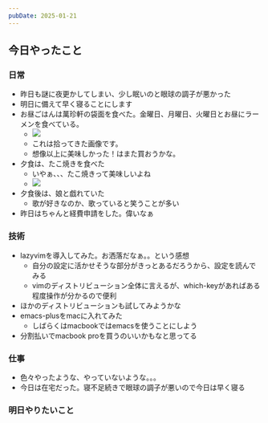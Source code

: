 ```yaml
---
pubDate: 2025-01-21
---
```



## 今日やったこと

### 日常

- 昨日も謎に夜更かしてしまい、少し眠いのと眼球の調子が悪かった
- 明日に備えて早く寝ることにします
- お昼ごはんは萬珍軒の袋面を食べた。金曜日、月曜日、火曜日とお昼にラーメンを食べている。
	- ![](https://kagi.com/proxy/IMG_1136-scaled.jpg?c=1hgPoSuQPtm8o1OZqajwFJ2w883pqVnYS3Vw6DoovyoFOsss7SOzC5QoIWEFsUqiysH11Qlo6G9SP4DUOrVf-fGhJzhwCNJRpFAObc6EBO4L1qHkP7yivv95ilKcDGE-)
	- これは拾ってきた画像です。
	- 想像以上に美味しかった！はまた買おうかな。
- 夕食は、たこ焼きを食べた
	- いやぁ、、、たこ焼きって美味しいよね
	- ![](/images/daily/2025-01-21/img1.jpg)
- 夕食後は、娘と戯れていた
	- 歌が好きなのか、歌っていると笑うことが多い
- 昨日はちゃんと経費申請をした。偉いなぁ

### 技術

- lazyvimを導入してみた。お洒落だなぁ。。という感想
	- 自分の設定に活かせそうな部分がきっとあるだろうから、設定を読んでみる
	- vimのディストリビューション全体に言えるが、which-keyがあればある程度操作が分かるので便利
- ほかのディストリビューションも試してみようかな
- emacs-plusをmacに入れてみた
	- しばらくはmacbookではemacsを使うことにしよう
- 分割払いでmacbook proを買うのいいかもなと思ってる

### 仕事

- 色々やったような、やっていないような。。。
- 今日は在宅だった。寝不足続きで眼球の調子が悪いので今日は早く寝る


### 明日やりたいこと


